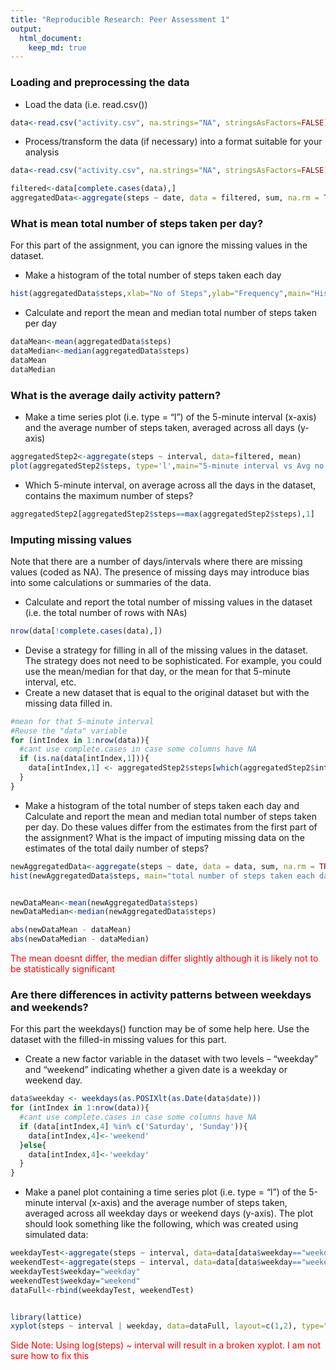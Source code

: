 ```yaml
---
title: "Reproducible Research: Peer Assessment 1"
output: 
  html_document:
    keep_md: true
---
```



### Loading and preprocessing the data
* Load the data (i.e. read.csv())
```r
data<-read.csv("activity.csv", na.strings="NA", stringsAsFactors=FALSE)
```
* Process/transform the data (if necessary) into a format suitable for your analysis
```r
data<-read.csv("activity.csv", na.strings="NA", stringsAsFactors=FALSE)

filtered<-data[complete.cases(data),]
aggregatedData<-aggregate(steps ~ date, data = filtered, sum, na.rm = TRUE)

```

### What is mean total number of steps taken per day?
For this part of the assignment, you can ignore the missing values in the dataset.

* Make a histogram of the total number of steps taken each day  
```r
hist(aggregatedData$steps,xlab="No of Steps",ylab="Frequency",main="Histogram of the total number of steps taken each day  ")
```

* Calculate and report the mean and median total number of steps taken per day
```r
dataMean<-mean(aggregatedData$steps)
dataMedian<-median(aggregatedData$steps)
dataMean
dataMedian
```

### What is the average daily activity pattern?
* Make a time series plot (i.e. type = "l") of the 5-minute interval (x-axis) and the average number of steps taken, averaged across all days (y-axis)
```r
aggregatedStep2<-aggregate(steps ~ interval, data=filtered, mean)
plot(aggregatedStep2$steps, type='l',main="5-minute interval vs Avg no. of steps", xlab="Interval",ylab="Steps")
```

* Which 5-minute interval, on average across all the days in the dataset, contains the maximum number of steps?
```r
aggregatedStep2[aggregatedStep2$steps==max(aggregatedStep2$steps),1]
```

### Imputing missing values
Note that there are a number of days/intervals where there are missing values (coded as NA). The presence of missing days may introduce bias into some calculations or summaries of the data.

* Calculate and report the total number of missing values in the dataset (i.e. the total number of rows with NAs)
```r
nrow(data[!complete.cases(data),])
```
* Devise a strategy for filling in all of the missing values in the dataset. The strategy does not need to be sophisticated. For example, you could use the mean/median for that day, or the mean for that 5-minute interval, etc.
* Create a new dataset that is equal to the original dataset but with the missing data filled in.

```r
#mean for that 5-minute interval
#Reuse the "data" variable
for (intIndex in 1:nrow(data)){
  #cant use complete.cases in case some columns have NA
  if (is.na(data[intIndex,1])){
    data[intIndex,1] <- aggregatedStep2$steps[which(aggregatedStep2$interval == data[intIndex,3])]
  }
}
```

* Make a histogram of the total number of steps taken each day and Calculate and report the mean and median total number of steps taken per day. Do these values differ from the estimates from the first part of the assignment? What is the impact of imputing missing data on the estimates of the total daily number of steps?
```r
newAggregatedData<-aggregate(steps ~ date, data = data, sum, na.rm = TRUE)
hist(newAggregatedData$steps, main="total number of steps taken each day (missing values replaced)", xlab="Number of Steps", ylab="frequency")


newDataMean<-mean(newAggregatedData$steps)
newDataMedian<-median(newAggregatedData$steps)

abs(newDataMean - dataMean)
abs(newDataMedian - dataMedian)
```
<font color='red'>The mean doesnt differ, the median differ slightly although it is likely not to be statistically significant</font>

### Are there differences in activity patterns between weekdays and weekends?

For this part the weekdays() function may be of some help here. Use the dataset with the filled-in missing values for this part.

* Create a new factor variable in the dataset with two levels -- "weekday" and "weekend" indicating whether a given date is a weekday or weekend day.
```r


data$weekday <- weekdays(as.POSIXlt(as.Date(data$date)))
for (intIndex in 1:nrow(data)){
  #cant use complete.cases in case some columns have NA
  if (data[intIndex,4] %in% c('Saturday', 'Sunday')){
    data[intIndex,4]<-'weekend'
  }else{
    data[intIndex,4]<-'weekday'
  }
}
```

* Make a panel plot containing a time series plot (i.e. type = "l") of the 5-minute interval (x-axis) and the average number of steps taken, averaged across all weekday days or weekend days (y-axis). The plot should look something like the following, which was created using simulated data:
```r
weekdayTest<-aggregate(steps ~ interval, data=data[data$weekday=="weekday",], mean)
weekendTest<-aggregate(steps ~ interval, data=data[data$weekday=="weekend",], mean)
weekdayTest$weekday="weekday"
weekendTest$weekday="weekend"
dataFull<-rbind(weekdayTest, weekendTest)


library(lattice)
xyplot(steps ~ interval | weekday, data=dataFull, layout=c(1,2), type="l",ylab="Number of steps", xlab="Interval", log=10)
```

<font color=red>Side Note: Using log(steps) ~ interval will result in a broken xyplot. I am not sure how to fix this</font>